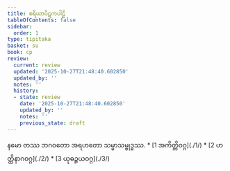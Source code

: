 ```yaml
---
title: စရိယာပိဋကပါဠိ
tableOfContents: false
sidebar:
  order: 1
type: tipitaka
basket: su
book: cp
review:
  current: review
  updated: '2025-10-27T21:48:40.602850'
  updated_by: ''
  notes: ''
  history:
  - state: review
    date: '2025-10-27T21:48:40.602850'
    updated_by: ''
    notes: ''
    previous_state: draft
---
```


<ReviewStatus review={frontmatter.review} showDetails={true} />

<HypothesisAnnotation frontmatter={frontmatter} />

<Paragraph number="1" type="center" book="cp">
နမော တဿ ဘဂဝတော အရဟတော သမ္မာသမ္ဗုဒ္ဓဿ.

</Paragraph>

<TableOfContents book="cp">
* [1 အကိတ္တိဝဂ္ဂ](./1/)
* [2 ဟတ္ထိနာဂဝဂ္ဂ](./2/)
* [3 ယုဓဉ္ဇယဝဂ္ဂ](./3/)
</TableOfContents>